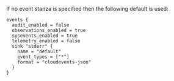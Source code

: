 If no event stanza is specified then the following default is used:

```hcl
events {
  audit_enabled = false
  observations_enabled = true
  sysevents_enabled = true
  telemetry_enabled = false
  sink "stderr" {
    name = "default"
    event_types = ["*"]
    format = "cloudevents-json"
  }
}
```
